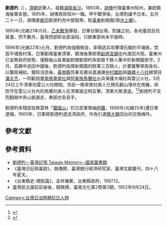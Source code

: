 '''劉德杓'''（{{bd|?||?|}}），[[清朝|清朝]]武舉人，祖籍[[湖南|湖南]][[長沙|長沙]]。1893年，[[胡傳|胡傳]]代理臺東州知州，兼統鎮海後軍各營。1895年，胡傳真除知州一職。甲午戰爭後，台灣割讓予日本。五月二十一日，胡傳委[[都司|都司]]劉德杓充中營幫帶，駐[[臺東縣|臺東]]新開園(現[[池上鄉|池上鄉]])。

1895年(光緒21年)5月，[[乙未戰爭|乙未戰爭]]爆發，日軍佔領台灣。割讓之初，各地臺民反抗甚激，然不數月，臺灣西部即全部淪陷，只餘東部尚未平服時。

1896年(光緒22年)元月，劉德杓為強徵稅金，率領逃兵攻擊璞石閣的平埔族，焚毀平埔族村落。日軍勸降臺東清軍，鎮海後軍統領[[副將|副將]][[袁錫中|袁錫中]]內渡回大陸。臺東州已呈無政府狀態，僅餘後山各軍副統領劉德杓率部眾千餘人集中於新開園拒守。2月，袁錫中逃回中國後，劉德杓指揮新開園的駐軍三百餘人，計畫襲擊卑南各社，以獲取補給。獲知消息後，[[臺南縣_(日治時期)|臺南縣]]恆春支廳派遣通譯[[中村雄助|中村雄助]]與[[瑯嶠十八社|瑯嶠十八社]]總頭目[[潘文杰_(大頭目)|潘文杰]]，一同勸說[[卑南族|卑南族]][[卑南社|卑南社]]與[[阿美族|阿美族]][[馬蘭社|馬蘭社]]出兵保護大埔社與雷公火社。5月24日上午清軍向雷公火社開砲，但前一晚卑南社族人已預先翻山埋伏在側翼，與防守在雷公火社內的馬蘭社族人在清軍接近時反擊，清軍大敗潰退。<ref>{{Cite web |url=http://210.240.125.35/citing/citing_content.asp?id=3112&keyword=%B9p%A4%BD%A4%F5%A4%A7%A7%D0 |title=林二郎，<雷公火之役>，臺灣原住民歷史語言文化大辭典網路版 |access-date=2021-07-03 |archive-date=2019-06-09 |archive-url=https://web.archive.org/web/20190609160949/http://210.240.125.35/citing/citing_content.asp?id=3112&keyword=%B9p%A4%BD%A4%F5%A4%A7%A7%D0 |dead-url=no }}</ref><ref>{{Cite web |url=http://210.240.125.35/citing/citing_content.asp?id=2290&keyword=1895%A6~ |title=張哲民，<谷拉斯‧馬亨亨>，臺灣原住民歷史語言文化大辭典網路版 |access-date=2021-07-03 |archive-date=2020-03-01 |archive-url=https://web.archive.org/web/20200301160342/http://210.240.125.35/citing/citing_content.asp?id=2290&keyword=1895%A6~ |dead-url=no }}</ref>劉德杓不支而翻越中央山脈遁走，東部亦告易手。

劉德杓率殘部投靠雲林「[[鐵國山|鐵國山]]」抗日民軍領袖[[柯鐵|柯鐵]]，1899年(光緒25年)遭日軍逮捕。1900年，日軍將劉德杓遣送清政府，作為引渡[[簡大獅|簡大獅]]回台的交換條件。

== 參考文獻 ==
{{Reflist}}

== 參考資料 ==
*[https://tm.ncl.edu.tw/article?u=016_002_0000009362 劉德杓－臺灣記憶 Taiwan Memory--國家圖書館]{{Wayback|url=https://tm.ncl.edu.tw/article?u=016_002_0000009362 |date=20201202075753 }}
*《臺灣日記與稟啟》，胡傳撰，臺灣銀行經濟研究室，臺灣文獻叢刊，四十八年夏天。
*《台東縣史-開拓篇》，孟祥瀚著，台東縣政府，1997.12。
*臺灣民主國前前後後，顏興撰，臺南文化第2卷第3期，1952年9月24日。

[[Category:台灣日治時期抗日人物|Category:台灣日治時期抗日人物]]